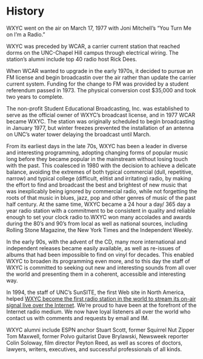 
# History

WXYC went on the air on March 17, 1977 with Joni Mitchell’s “You Turn Me on I’m a Radio.”

WXYC was preceded by WCAR, a carrier current station that reached dorms on the UNC-Chapel Hill campus through electrical wiring. The station’s alumni include top 40 radio host Rick Dees.

When WCAR wanted to upgrade in the early 1970s, it decided to pursue an FM license and begin broadcastin over the air rather than update the carrier current system. Funding for the change to FM was provided by a student referendum passed in 1973. The physical conversion cost $35,000 and took two years to complete.

The non-profit Student Educational Broadcasting, Inc. was established to serve as the official owner of WXYC’s broadcast license, and in 1977 WCAR became WXYC. The station was originally scheduled to begin broadcasting in January 1977, but winter freezes prevented the installation of an antenna on UNC’s water tower delaying the broadcast until March.

From its earliest days in the late 70s, WXYC has been a leader in diverse and interesting programming, adopting changing forms of popular music long before they became popular in the mainstream without losing touch with the past. This coalesced in 1980 with the decision to achieve a delicate balance, avoiding the extremes of both typical commercial (dull, repetitive, narrow) and typical college (difficult, elitist and irritating) radio, by making the effort to find and broadcast the best and brightest of new music that was inexplicably being ignored by commercial radio, while not forgetting the roots of that music in blues, jazz, pop and other genres of music of the past half century. At the same time, WXYC became a 24 hour a day/ 365 day a year radio station with a commitment to be consistent in quality and reliable enough to set your clock radio to.WXYC won many accolades and awards during the 80’s and 90’s from local as well as national sources, including Rolling Stone Magazine, the New York Times and the Independent Weekly.

In the early 90s, with the advent of the CD, many more international and independent releases became easily available, as well as re-issues of albums that had been impossible to find on vinyl for decades. This enabled WXYC to broaden its programming even more, and to this day the staff of WXYC is committed to seeking out new and interesting sounds from all over the world and presenting them in a coherent, accessible and interesting way.

In 1994, the staff of UNC’s SunSITE, the first Web site in North America, helped [WXYC become the first radio station in the world to stream its on-air signal live over the Internet](https://web.archive.org/web/20200629210334/https://wxyc.org/about/first). We’re proud to have been at the forefront of the Internet radio medium. We now have loyal listeners all over the world who contact us with comments and requests by email and IM.

WXYC alumni include ESPN anchor Stuart Scott, former Squirrel Nut Zipper Tom Maxwell, former Polvo guitarist Dave Brylawski, Newsweek reporter Colin Soloway, film director Peyton Reed, as well as scores of doctors, lawyers, writers, executives, and successful professionals of all kinds.
